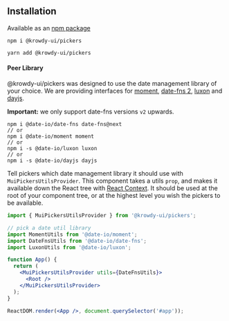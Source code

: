 
<PageMeta
  title="Installation"
  description="Step-by-step guide how to install @krowdy-ui/pickers"
/>

## Installation

Available as an [npm package](https://www.npmjs.com/package/@krowdy-ui/pickers)

```
npm i @krowdy-ui/pickers

yarn add @krowdy-ui/pickers
```

#### Peer Library

@krowdy-ui/pickers was designed to use the date management library of your choice.
We are providing interfaces for [moment](https://momentjs.com/), [date-fns 2](https://date-fns.org/), [luxon](https://moment.github.io/luxon/) and [dayjs](https://github.com/iamkun/dayjs).

**Important:** we only support date-fns versions `v2` upwards.

```
npm i @date-io/date-fns date-fns@next
// or
npm i @date-io/moment moment
// or
npm i -s @date-io/luxon luxon
// or
npm i -s @date-io/dayjs dayjs
```

Tell pickers which date management library it should use with `MuiPickersUtilsProvider`. This component takes a utils
`prop`, and makes it available down the React tree with [React Context](https://reactjs.org/docs/context.html). It should
be used at the root of your component tree, or at the highest level you wish the pickers to be available.

```jsx
import { MuiPickersUtilsProvider } from '@krowdy-ui/pickers';

// pick a date util library
import MomentUtils from '@date-io/moment';
import DateFnsUtils from '@date-io/date-fns';
import LuxonUtils from '@date-io/luxon';

function App() {
  return (
    <MuiPickersUtilsProvider utils={DateFnsUtils}>
      <Root />
    </MuiPickersUtilsProvider>
  );
}

ReactDOM.render(<App />, document.querySelector('#app'));

```
